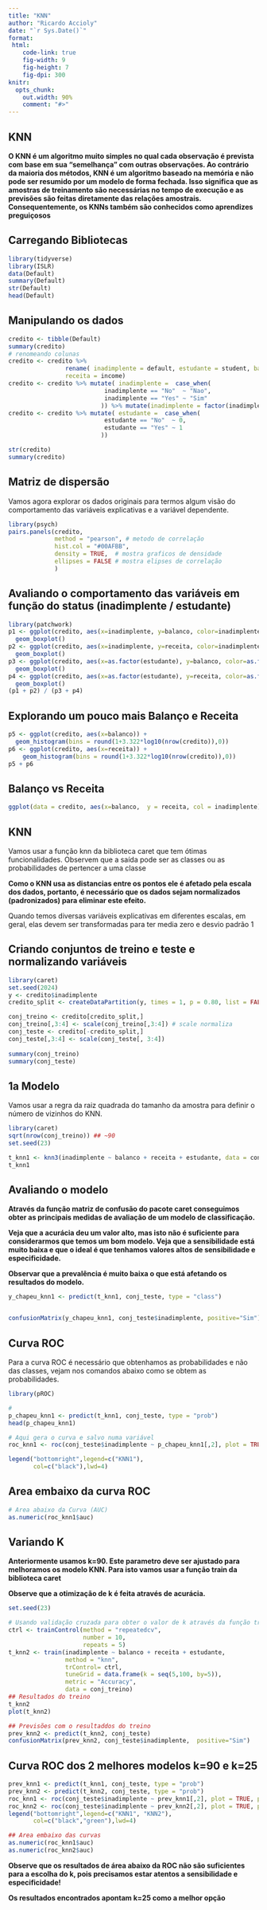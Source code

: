 ```yaml
---
title: "KNN"
author: "Ricardo Accioly"
date: "`r Sys.Date()`"
format:
 html:
    code-link: true
    fig-width: 9
    fig-height: 7
    fig-dpi: 300
knitr:
  opts_chunk: 
    out.width: 90%
    comment: "#>"
---
```


## KNN

**O KNN é um algoritmo muito simples no qual cada observação é prevista com base em sua "semelhança" com outras observações. Ao contrário da maioria dos métodos, KNN é um algoritmo baseado na memória e não pode ser resumido por um modelo de forma fechada. Isso significa que as amostras de treinamento são necessárias no tempo de execução e as previsões são feitas diretamente das relações amostrais. Consequentemente, os KNNs também são conhecidos como aprendizes preguiçosos**

## Carregando Bibliotecas

```r
library(tidyverse)
library(ISLR)
data(Default)
summary(Default)
str(Default)
head(Default)
```

## Manipulando os dados

```r
credito <- tibble(Default)
summary(credito)
# renomeando colunas
credito <- credito %>% 
                rename( inadimplente = default, estudante = student, balanco = balance,
                receita = income)
credito <- credito %>% mutate( inadimplente =  case_when(
                           inadimplente == "No"  ~ "Nao",
                           inadimplente == "Yes" ~ "Sim"
                          )) %>% mutate(inadimplente = factor(inadimplente))
credito <- credito %>% mutate( estudante =  case_when(
                           estudante == "No"  ~ 0,
                           estudante == "Yes" ~ 1
                          )) 

str(credito)
summary(credito)

```

## Matriz de dispersão

Vamos agora explorar os dados originais para termos algum visão do comportamento das variáveis explicativas e a variável dependente.

```r
library(psych)
pairs.panels(credito, 
             method = "pearson", # metodo de correlação
             hist.col = "#00AFBB",
             density = TRUE,  # mostra graficos de densidade
             ellipses = FALSE # mostra elipses de correlação
             )

```

## Avaliando o comportamento das variáveis em função do status (inadimplente / estudante)

```r
library(patchwork)
p1 <- ggplot(credito, aes(x=inadimplente, y=balanco, color=inadimplente)) +
  geom_boxplot()
p2 <- ggplot(credito, aes(x=inadimplente, y=receita, color=inadimplente)) +
  geom_boxplot()
p3 <- ggplot(credito, aes(x=as.factor(estudante), y=balanco, color=as.factor(estudante))) +
  geom_boxplot()
p4 <- ggplot(credito, aes(x=as.factor(estudante), y=receita, color=as.factor(estudante))) +
  geom_boxplot()
(p1 + p2) / (p3 + p4)

```

## Explorando um pouco mais Balanço e Receita

```r
p5 <- ggplot(credito, aes(x=balanco)) +
  geom_histogram(bins = round(1+3.322*log10(nrow(credito)),0))
p6 <- ggplot(credito, aes(x=receita)) +
    geom_histogram(bins = round(1+3.322*log10(nrow(credito)),0))
p5 + p6
```

## Balanço vs Receita

```r
ggplot(data = credito, aes(x=balanco,  y = receita, col = inadimplente)) + geom_point() 
```

## KNN

Vamos usar a função knn da biblioteca caret que tem ótimas funcionalidades. Observem que a saída pode ser as classes ou as probabilidades de pertencer a uma classe

**Como o KNN usa as distancias entre os pontos ele é afetado pela escala dos dados, portanto, é necessário que os dados sejam normalizados (padronizados) para eliminar este efeito.**

Quando temos diversas variáveis explicativas em diferentes escalas, em geral, elas devem ser transformadas para ter media zero e desvio padrão 1

## Criando conjuntos de treino e teste e normalizando variáveis

```r
library(caret)
set.seed(2024)
y <- credito$inadimplente
credito_split <- createDataPartition(y, times = 1, p = 0.80, list = FALSE)

conj_treino <- credito[credito_split,]
conj_treino[,3:4] <- scale(conj_treino[,3:4]) # scale normaliza
conj_teste <- credito[-credito_split,]
conj_teste[,3:4] <- scale(conj_teste[, 3:4])
                           
summary(conj_treino)
summary(conj_teste)
```

## 1a Modelo

Vamos usar a regra da raiz quadrada do tamanho da amostra para definir o número de vizinhos do KNN.

```r

library(caret)
sqrt(nrow(conj_treino)) ## ~90
set.seed(23)

t_knn1 <- knn3(inadimplente ~ balanco + receita + estudante, data = conj_treino, k = 90)
t_knn1
```

## Avaliando o modelo

**Através da função matriz de confusão do pacote caret conseguimos obter as principais medidas de avaliação de um modelo de classificação.**

**Veja que a acurácia deu um valor alto, mas isto não é suficiente para considerarmos que temos um bom modelo. Veja que a sensibilidade está muito baixa e que o ideal é que tenhamos valores altos de sensibilidade e especificidade.**

**Observar que a prevalência é muito baixa o que está afetando os resultados do modelo.**

```r
y_chapeu_knn1 <- predict(t_knn1, conj_teste, type = "class")


confusionMatrix(y_chapeu_knn1, conj_teste$inadimplente, positive="Sim") 
```

## Curva ROC

Para a curva ROC é necessário que obtenhamos as probabilidades e não das classes, vejam nos comandos abaixo como se obtem as probabilidades.

```r
library(pROC)

# 
p_chapeu_knn1 <- predict(t_knn1, conj_teste, type = "prob")
head(p_chapeu_knn1)

# Aqui gera o curva e salvo numa variável
roc_knn1 <- roc(conj_teste$inadimplente ~ p_chapeu_knn1[,2], plot = TRUE, print.auc=FALSE, col="black", legacy.axes=TRUE)

legend("bottomright",legend=c("KNN1"), 
       col=c("black"),lwd=4)

```

## Area embaixo da curva ROC

```r
# Area abaixo da Curva (AUC)
as.numeric(roc_knn1$auc)
```

## Variando K

**Anteriormente usamos k=90. Este parametro deve ser ajustado para melhoramos os modelo KNN. Para isto vamos usar a função train da biblioteca caret**

**Observe que a otimização de k é feita através de acurácia.**

```r
set.seed(23)

# Usando validação cruzada para obter o valor de k através da função train da biblioteca caret e o controle do treino e fazendo um gride de valores para k.
ctrl <- trainControl(method = "repeatedcv", 
                     number = 10,
                     repeats = 5)
t_knn2 <- train(inadimplente ~ balanco + receita + estudante,
                method = "knn", 
                trControl= ctrl,
                tuneGrid = data.frame(k = seq(5,100, by=5)),
                metric = "Accuracy",
                data = conj_treino)
## Resultados do treino
t_knn2
plot(t_knn2)

## Previsões com o resultaddos do treino
prev_knn2 <- predict(t_knn2, conj_teste)
confusionMatrix(prev_knn2, conj_teste$inadimplente,  positive="Sim")
```

## Curva ROC dos 2 melhores modelos k=90 e k=25

```r
prev_knn1 <- predict(t_knn1, conj_teste, type = "prob")
prev_knn2 <- predict(t_knn2, conj_teste, type = "prob")
roc_knn1 <- roc(conj_teste$inadimplente ~ prev_knn1[,2], plot = TRUE, print.auc=FALSE, col="black", legacy.axes=TRUE)
roc_knn2 <- roc(conj_teste$inadimplente ~ prev_knn2[,2], plot = TRUE, print.auc=FALSE, col="green", legacy.axes=TRUE, add=TRUE)
legend("bottomright",legend=c("KNN1", "KNN2"), 
       col=c("black","green"),lwd=4)

## Area embaixo das curvas
as.numeric(roc_knn1$auc)
as.numeric(roc_knn2$auc)
```

**Observe que os resultados de área abaixo da ROC não são suficientes para a escolha do k, pois precisamos estar atentos a sensibilidade e especificidade!**

**Os resultados encontrados apontam k=25 como a melhor opção**
